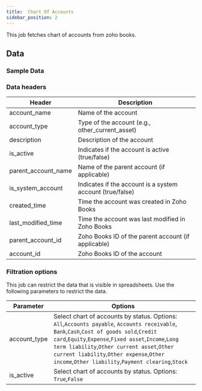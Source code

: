 ```yaml
---
title:  Chart Of Accounts
sidebar_position: 2
---
```


This job fetches chart of accounts from zoho books. 

<AddJob
  template="gsheet_zoho_books_db_get_chart_of_accounts"
/>

## Data

### Sample Data

<Gsheet
  src="https://docs.google.com/spreadsheets/d/1-gX-uq5YrTW-6gQJYM-mNXitEOfJLTiQCvPtV8CR1Yc/edit#gid=1499824955"
/>

### Data headers

| Header | Description |
|----|----|
| account_name | Name of the account |
| account_type | Type of the account (e.g., other_current_asset) |
| description | Description of the account |
| is_active | Indicates if the account is active (true/false) |
| parent_account_name | Name of the parent account (if applicable) |
| is_system_account | Indicates if the account is a system account (true/false) |
| created_time | Time the account was created in Zoho Books |
| last_modified_time | Time the account was last modified in Zoho Books |
| parent_account_id | Zoho Books ID of the parent account (if applicable) |
| account_id | Zoho Books ID of the account |

### Filtration options

This job can restrict the data that is visible in spreadsheets. Use the following parameters to restrict the data.

| Parameter | Options |
|----|----|
| account_type | Select chart of accounts by status. Options: `All`,`Accounts payable`, `Accounts receivable`, `Bank`,`Cash`,`Cost of goods sold`,`Credit card`,`Equity`,`Expense`,`Fixed asset`,`Income`,`Long term liability`,`Other current asset`,`Other current liability`,`Other expense`,`Other income`,`Other liability`,`Payment clearing`,`Stock` |
| is_active | Select chart of accounts by status. Options: `True`,`False` |


<!---
## Others

### Similar jobs

Similar sort of data can be achieved by using get accounting transaction job and filtering it by invoice type. 

### Reports that use this job

Here are some of the report templates that use this job: 
-->